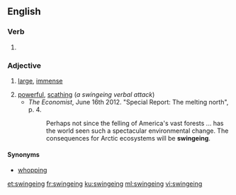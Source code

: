 ==English==

===Verb===
{{head|en|present participle}}

# {{label|en|archaic}} {{present participle of|swinge|lang=en|nocat=1}}

===Adjective===
{{en-adj}}

# {{label|en|British}} [[large]], [[immense]]
# [[powerful]], [[scathing]] (''a swingeing verbal attack'')
#* ''The Economist'', June 16th 2012. "Special Report: The melting north", p. 4.
#*: Perhaps not since the felling of America's vast forests ... has the world seen such a spectacular environmental change. The consequences for Arctic ecosystems will be '''swingeing'''.

====Synonyms====
* [[whopping]]

[[et:swingeing]]
[[fr:swingeing]]
[[ku:swingeing]]
[[ml:swingeing]]
[[vi:swingeing]]